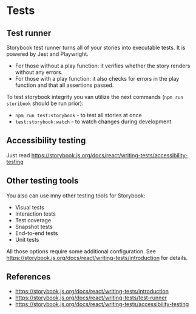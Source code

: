 
<Meta title="Docs/Features/Tests"/>

# Tests

## Test runner

Storybook test runner turns all of your stories into executable tests. It is powered by Jest and Playwright.
- For those without a play function: it verifies whether the story renders without any errors.
- For those with a play function: it also checks for errors in the play function and that all assertions passed.

To test storybook integrity you van utilize the next commands (`npm run storibook` should be run prior):
- `npm run test:storybook` - to test all stories at once
- `test:storybook:watch` - to watch changes during development

## Accessibility testing

Just read https://storybook.js.org/docs/react/writing-tests/accessibility-testing

## Other testing tools

You also can use mny other testing tools for Storybook:
- Visual tests
- Interaction tests
- Test coverage
- Snapshot tests
- End-to-end tests
- Unit tests

All those options require some additional configuration. See https://storybook.js.org/docs/react/writing-tests/introduction
for details.

## References
- https://storybook.js.org/docs/react/writing-tests/introduction
- https://storybook.js.org/docs/react/writing-tests/test-runner
- https://storybook.js.org/docs/react/writing-tests/accessibility-testing
